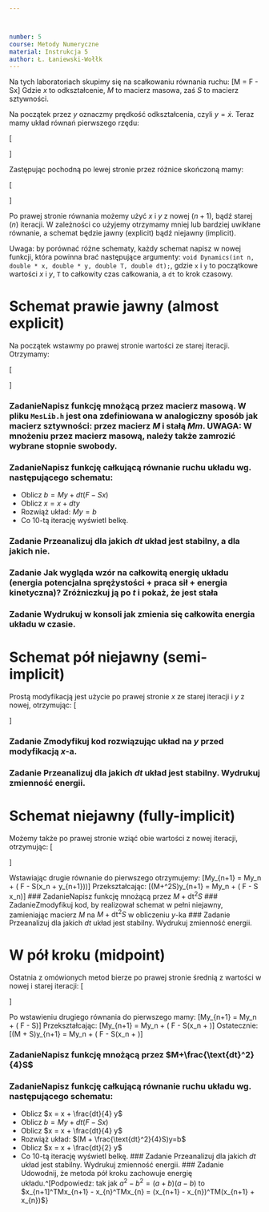 ```yaml
---



number: 5
course: Metody Numeryczne
material: Instrukcja 5
author: Ł. Łaniewski-Wołłk
---
```


Na tych laboratoriach skupimy się na scałkowaniu równania ruchu:
\[M\ddot{x} = F - Sx\]
Gdzie $x$ to odkształcenie, $M$ to macierz masowa, zaś $S$ to macierz sztywności.

Na początek przez $y$ oznaczmy prędkość odkształcenia, czyli $y = \dot{x}$. Teraz mamy układ równań pierwszego rzędu:

\[\begin{cases}
M\dot{y} &= F - Sx
\dot{x} &= y
\end{cases}\]

Zastępując pochodną po lewej stronie przez różnice skończoną mamy:

\[\begin{cases}
M\frac{y_{n+1}-y_n}{\text{dt} } &= F - Sx
\frac{x_{n+1}-x_n}{\text{dt} } &= y
\end{cases}\]

Po prawej stronie równania możemy użyć $x$ i $y$ z nowej ($n+1$), bądź starej ($n$) iteracji. W zależności co użyjemy otrzymamy mniej lub bardziej uwikłane równanie, a schemat będzie jawny (explicit) bądź niejawny (implicit).

Uwaga: by porównać różne schematy, każdy schemat napisz w nowej funkcji, która powinna brać następujące argumenty: `void Dynamics(int n, double * x, double * y, double T, double dt);`, gdzie `x` i `y` to początkowe wartości $x$ i $y$, `T` to całkowity czas całkowania, a `dt` to krok czasowy.


# Schemat prawie jawny (almost explicit)
Na początek wstawmy po prawej stronie wartości ze starej iteracji. Otrzymamy:

\[\begin{cases}
My_{n+1} &= My_n + \text{dt}( F - Sx_n)
x_{n+1} &= x_n + \text{dt} y_n
\end{cases}\]

### ZadanieNapisz funkcję mnożącą przez macierz masową. W pliku `MesLib.h` jest ona zdefiniowana w analogiczny sposób jak macierz sztywności: przez macierz $M$ i stałą $Mm$. UWAGA: W mnożeniu przez macierz masową, należy także zamrozić wybrane stopnie swobody.

### ZadanieNapisz funkcję całkującą równanie ruchu układu wg. następującego schematu:
- Oblicz $b = My + dt(F - Sx)$
- Oblicz $x = x + dt y$
- Rozwiąż układ: $My=b$
- Co $10$-tą iterację wyświetl belkę.

### Zadanie Przeanalizuj dla jakich $dt$ układ jest stabilny, a dla jakich nie. 
### Zadanie Jak wygląda wzór na całkowitą energię układu (energia potencjalna sprężystości + praca sił + energia kinetyczna)? Zróżniczkuj ją po $t$ i pokaż, że jest stała
### Zadanie Wydrukuj w konsoli jak zmienia się całkowita energia układu w czasie.

# Schemat pół niejawny (semi-implicit)
Prostą modyfikacją jest użycie po prawej stronie $x$ ze starej iteracji i $y$ z nowej, otrzymując:
\[\begin{cases}
My_{n+1} &= My_n + \text{dt}( F - Sx_n)
x_{n+1} &= x_n + \text{dt} y_{n+1}
\end{cases}\]

### Zadanie Zmodyfikuj kod rozwiązując układ na $y$ przed modyfikacją $x$-a. 
### Zadanie Przeanalizuj dla jakich $dt$ układ jest stabilny. Wydrukuj zmienność energii. 

# Schemat niejawny (fully-implicit)

Możemy także po prawej stronie wziąć obie wartości z nowej iteracji, otrzymując:
\[\begin{cases}
My_{n+1} &= My_n + \text{dt}( F - Sx_{n+1})
x_{n+1} &= x_n + \text{dt} y_{n+1}
\end{cases}\]

Wstawiając drugie równanie do pierwszego otrzymujemy:
\[My_{n+1} = My_n + \text{dt}( F - S(x_n + \text{dt} y_{n+1}))\]
Przekształcając:
\[(M+\text{dt}^2S)y_{n+1} = My_n + \text{dt}( F - S x_n)\]
### ZadanieNapisz funkcję mnożącą przez $M+\text{dt}^2S$
### ZadanieZmodyfikuj kod, by realizował schemat w pełni niejawny, zamieniając macierz $M$ na $M+\text{dt}^2S$ w obliczeniu $y$-ka
### Zadanie Przeanalizuj dla jakich $dt$ układ jest stabilny. Wydrukuj zmienność energii. 

# W pół kroku (midpoint)

Ostatnia z omówionych metod bierze po prawej stronie średnią z wartości w nowej i starej iteracji:
\[\begin{cases}
My_{n+1} &= My_n + \text{dt}( F - S\frac{x_{n+1}+x_{n}}{2})
x_{n+1} &= x_n + \text{dt} \frac{y_{n+1}+y_{n}}{2}
\end{cases}\]

Po wstawieniu drugiego równania do pierwszego mamy:
\[My_{n+1} = My_n + \text{dt}( F - S\frac{x_n + \text{dt} \frac{y_{n+1}+y_{n}}{2}+x_{n}}{2})\]
Przekształcając:
\[My_{n+1} = My_n + \text{dt}( F - S(x_n + \text{dt} \frac{y_{n+1}+y_{n}}{4})\]
Ostatecznie:
\[(M + \frac{\text{dt}^2}{4}S)y_{n+1} = My_n + \text{dt}( F - S(x_n + \text{dt} \frac{y_{n}}{4})\]

### ZadanieNapisz funkcję mnożącą przez $M+\frac{\text{dt}^2}{4}S$
### ZadanieNapisz funkcję całkującą równanie ruchu układu wg. następującego schematu:
- Oblicz $x = x + \frac{dt}{4} y$
- Oblicz $b = My + dt(F - Sx)$
- Oblicz $x = x + \frac{dt}{4} y$
- Rozwiąż układ: $(M + \frac{\text{dt}^2}{4}S)y=b$
- Oblicz $x = x + \frac{dt}{2} y$
- Co $10$-tą iterację wyświetl belkę.
### Zadanie Przeanalizuj dla jakich $dt$ układ jest stabilny. Wydrukuj zmienność energii. 
### Zadanie Udowodnij, że metoda pół kroku zachowuje energię układu.^[Podpowiedz: tak jak $a^2-b^2=(a+b)(a-b)$ to $x_{n+1]^TMx_{n+1} - x_{n}^TMx_{n} = (x_{n+1} - x_{n})^TM(x_{n+1} +
x_{n})$}

